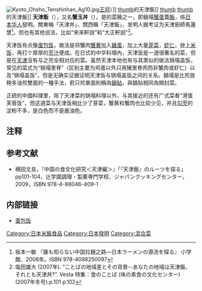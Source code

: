 {{about|一種食物|天津艺人|天津饭 (歌手)|漫画人物|天津饭 (龙珠)}}
[[File:Kyoto_Ohsho_Tenshinhan_Ag10.jpg|thumb]][[王將餃子|王将]]）]]
[[file:Tenshin_han_by_jetalone_in_Ginza,_Tokyo.jpg|thumb]]的天津飯]]
[[file:Tenshin-han_by_woinary_in_Osaka_Intl_Airport.jpg|thumb]]
[[file:Tennsinndonn.JPG|thumb]]的天津飯]]
'''天津飯'''（{{jpn|j=天津飯|hg=てんしんはん|rm=tenshin han|f=y}}），又名'''蟹玉丼'''（{{jp|j=かに玉丼|hg=かにたまどん|rm=kani tama don}}），是{{Link-en|日式中國菜|Japanese Chinese cuisine}}的菜餚之一，即鍋塌[[螃蟹|蟹]][[蛋|蛋]]蓋[[飯|飯]]，係[[日本|日本]][[华人|华人]]發明。關東稱「天津丼」、關西稱「天津飯」，发明人据考证为天津廚師馬蓮慧<ref>坂本一敏 『誰も知らない中国拉麺之路―日本ラーメンの源流を探る』 小学館、2008年。ISBN 978-4098250097 </ref>。但也有其他说法，比如“來來軒説”和“大正軒説”<ref>塩田雄大 (2007年). “ことばの地域差とその背景--あなたの地域は天津飯、それとも天津丼?”. Vesta 特集：食のことば (味の素食の文化センター) (2007年冬号).p.101 p.102</ref>。

天津饭有点像[[蛋包饭|蛋包饭]]，做法是将蟹肉[[蟹黄|蟹黄]]加入[[雞蛋|雞蛋]]，加上大量[[芽菜|芽菜]]，[[虾仁|虾仁]]，放上[[米饭|米饭]]，再打个厚厚的[[芡汁|芡汁]]便成。在日式的中华料理內，天津饭是一道很著名的菜，但是在[[天津|天津]]没有与之完全相对应的菜。虽然天津本地也有与其类似的做法锅塌盖饭，常见的菜式为“锅塌里脊”（区别主要为鸡蛋以外只用猪里脊肉而非蟹肉或虾仁）以及“锅塌盖饭”，但是无确实证据证明天津饭与锅塌盖饭之间的关系。鍋塌是比煎放稍多油煎雙面的一種手法，若只煎單面則稱為[[鍋貼|鍋貼]]，與鍋貼相同為開封菜。

正統的中國料理里，除了天津菜的锅塌料理以外，与其接近的还有广式菜肴“滑蛋芙蓉饭”，但这道菜与天津饭相比少了芽菜，蟹黄和蟹肉也比较少见，并且[[勾芡|勾芡]]的淀粉不多，是白色而不是酱油色。

==注释==
{{Reflist|2}}

== 参考文献 ==
*横田文良，『中国の食文化研究＜天津編＞』「『天津飯』のルーツを探る」pp101-104，辻学園調理・製菓専門学校、ジャパンクッキングセンター，2009，ISBN 978-4-88046-409-1

== 内部链接 ==
{{commonscat|Tenshin han}}

*[[蛋包饭|蛋包饭]]

{{food-stub}}

[[Category:日本米飯食品|Category:日本米飯食品]]
[[Category:日本發明|Category:日本發明]]
[[Category:混合菜|Category:混合菜]]